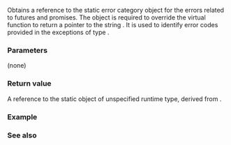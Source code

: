 {{cpp/title|future_category}}
{{cpp/thread/navbar}}
{{ddcl | header=future | since=c++11 |
const std::error_category&amp; future_category() noexcept;
}}

Obtains a reference to the static error category object for the errors related to futures and promises. The object is required to override the virtual function {{c|error_category::name()}} to return a pointer to the string {{c|"future"}}. It is used to identify error codes provided in the exceptions of type {{lc|std::future_error}}.

===Parameters===
(none)

===Return value===
A reference to the static object of unspecified runtime type, derived from {{lc|std::error_category}}.

===Example===
{{example
 | 
 | code=
 | output=
}}

===See also===
{{dsc begin}}
{{dsc inc | cpp/thread/dsc future_errc}}
{{dsc inc | cpp/thread/dsc future_error}}
{{dsc inc | cpp/error/dsc error_category}}
{{dsc end}}

{{langlinks|de|es|fr|it|ja|pt|ru|zh}}